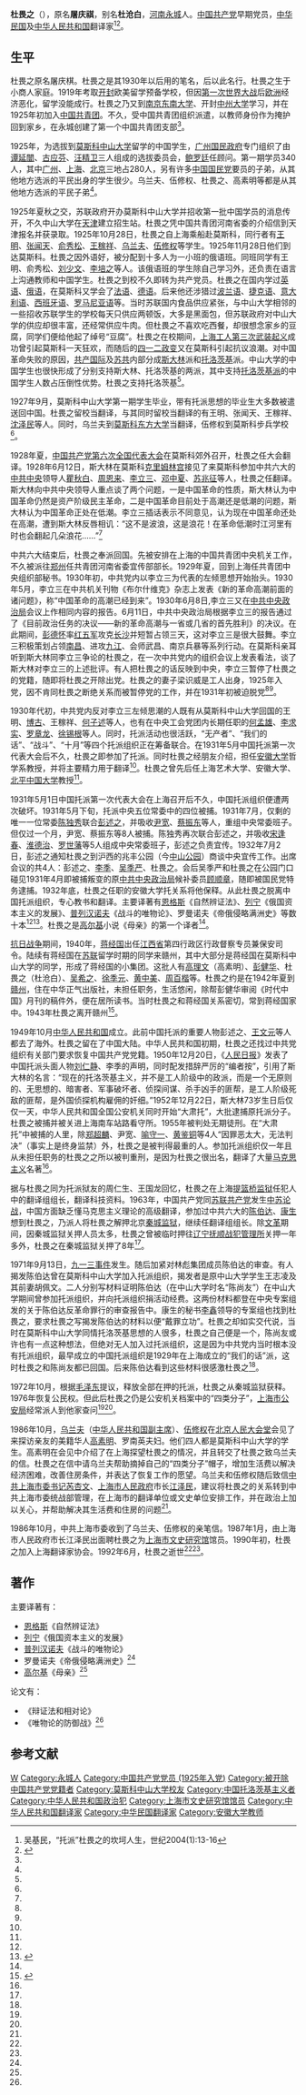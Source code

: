 '''杜畏之'''（{{bd|？||1992年|6月}}），原名'''屠庆祺'''，别名'''杜沧白'''，[[河南|河南]][[永城县|永城]]人。[[中国共产党|中国共产党]]早期党员，[[中华民国|中华民国]]及[[中华人民共和国|中华人民共和国]]翻译家<ref name=wu>吴基民，“托派”杜畏之的坎坷人生，世纪2004(1):13-16</ref><ref name=wenshi>{{Cite web|url =  http://www.shwsg.net/d/71/2064.html|title =  杜畏之|author =  |date =  |publisher =  上海市文史研究馆|language =  |accessdate =  2017-02-21|quote =  |archive-date =  2017-02-22|archive-url =  https://web.archive.org/web/20170222054351/http://www.shwsg.net/d/71/2064.html|dead-url =  no}}</ref>。

==生平==
杜畏之原名屠庆棋。杜畏之是其1930年以后用的笔名，后以此名行。杜畏之生于小商人家庭。1919年考取[[开封|开封]]欧美留学预备学校，但因[[第一次世界大战|第一次世界大战]]后[[欧洲|欧洲]]经济恶化，留学没能成行。杜畏之乃又到[[南京|南京]][[东南大学|东南大学]]、开封[[中州大学|中州大学]]学习，并在1925年初加入[[中国共青团|中国共青团]]。不久，受中国共青团组织派遣，以教师身份作为掩护回到家乡，在永城创建了第一个中国共青团支部<ref name=wu/>。

1925年，为选拔到[[莫斯科中山大学|莫斯科中山大学]]留学的中国学生，[[广州国民政府|广州国民政府]]专门组织了由[[谭延闓|谭延闓]]、[[古应芬|古应芬]]、[[汪精卫|汪精卫]]三人组成的选拔委员会，[[米哈伊尔·马尔科维奇·鲍罗廷|鲍罗廷]]任顾问。第一期学员340人，其中[[广州|广州]]、[[上海|上海]]、[[北京|北京]]三地占280人，另有许多[[中国国民党|中国国民党]]要员的子弟，从其他地方选派的平民出身的学生很少。乌兰夫、伍修权、杜畏之、高素明等都是从其他地方选派的平民子弟<ref name=wu/>。

1925年夏秋之交，苏联政府开办莫斯科中山大学并招收第一批中国学员的消息传开，不久中山大学在[[天津|天津]]建立招生站。杜畏之凭中国共青团河南省委的介绍信到天津报名并获录取。1925年10月28日，杜畏之自上海乘船赴莫斯科，同行者有[[王明|王明]]、[[张闻天|张闻天]]、[[俞秀松|俞秀松]]、[[王稼祥|王稼祥]]、[[乌兰夫|乌兰夫]]、[[伍修权|伍修权]]等学生。1925年11月28日他们到达莫斯科。杜畏之因外语好，被分配到十多人为一小班的俄语班。同班同学有王明、俞秀松、[[刘少文|刘少文]]、[[李培之_(教育家)|李培之]]等人。该俄语班的学生除自己学习外，还负责在语言上沟通教师和中国学生。杜畏之到校不久即转为共产党员。杜畏之在国内学过[[英语|英语]]、[[俄语|俄语]]，在莫斯科又学会了[[法语|法语]]、[[德语|德语]]。后来他还涉猎过[[波兰语|波兰语]]、[[捷克语|捷克语]]、[[意大利语|意大利语]]、[[西班牙语|西班牙语]]、[[罗马尼亚语|罗马尼亚语]]等。当时苏联国内食品供应紧张，与中山大学相邻的一些招收苏联学生的学校每天只供应两顿饭，大多是黑面包，但苏联政府对中山大学的供应却很丰富，还经常供应牛肉。但杜畏之不喜欢吃西餐，却很想念家乡的豆腐，同学们便给他起了绰号“豆腐”。杜畏之在校期间，[[上海工人三次武装起义|上海工人第三次武装起义]]成功曾引起莫斯科一天狂欢，而随后的[[四一二政变|四一二政变]]又在莫斯科引起抗议浪潮。对中国革命失败的原因，[[共产国际|共产国际]]及[[苏共|苏共]]内部分成[[斯大林|斯大林]]派和[[托洛茨基|托洛茨基]]派。中山大学的中国学生也很快形成了分别支持斯大林、托洛茨基的两派，其中支持[[托洛茨基派|托洛茨基派]]的中国学生人数占压倒性优势。杜畏之支持托洛茨基<ref name=wu/>。

1927年9月，莫斯科中山大学第一期学生毕业，带有托派思想的毕业生大多数被遣送回中国。杜畏之留校当翻译，与其同时留校当翻译的有王明、张闻天、王稼祥、[[沈泽民|沈泽民]]等人。同时，乌兰夫到[[莫斯科东方大学|莫斯科东方大学]]当翻译，伍修权到莫斯科步兵学校<ref name=wu/>。

1928年夏，[[中国共产党第六次全国代表大会|中国共产党第六次全国代表大会]]在莫斯科郊外召开，杜畏之任大会翻译。1928年6月12日，斯大林在莫斯科[[克里姆林宫|克里姆林宫]]接见了来莫斯科参加中共六大的[[中共中央|中共中央]]领导人[[瞿秋白|瞿秋白]]、[[周恩来|周恩来]]、[[李立三|李立三]]、[[邓中夏|邓中夏]]、[[苏兆征|苏兆征]]等人，杜畏之任翻译。斯大林向中共中央领导人重点谈了两个问题，一是中国革命的性质，斯大林认为中国革命仍然是资产阶级民主革命，二是中国革命目前处于高潮还是低潮的问题，斯大林认为中国革命正处在低潮。李立三插话表示不同意见，认为现在中国革命还处在高潮，遭到斯大林反唇相讥：“这不是波浪，这是浪花！在革命低潮时江河里有时也会翻起几朵浪花……”<ref name=wu/>

中共六大结束后，杜畏之奉派回国。先被安排在上海的中国共青团中央机关工作，不久被派往[[郑州|郑州]]任共青团河南省委宜传部部长。1929年夏，回到上海任共青团中央组织部秘书。1930年初，中共党内以李立三为代表的左倾思想开始抬头。1930年5月，李立三在中共机关刊物《布尔什维克》杂志上发表《新的革命高潮前面的诸问题》，称“中国革命的高潮已经到来”。1930年6月8日,李立三又在[[中共中央政治局|中共中央政治局]]会议上作相同内容的报告。6月11日，中共中央政治局根据李立三的报告通过了《目前政治任务的决议——新的革命高潮与一省或几省的首先胜利》的决议。在此期间，[[彭德怀|彭德怀]]率[[红五军|红五军]]攻克[[长沙|长沙]]并短暂占领三天，这对李立三是很大鼓舞。李立三积极策划占领[[南昌|南昌]]、进攻[[九江|九江]]、会师武昌、南京兵暴等系列行动。在莫斯科亲耳听到斯大林同李立三争论的杜畏之，在一次中共党内的组织会议上发表看法，谈了斯大林对李立三的上述批评。有人把杜畏之的话反映到中央，李立三暂停了杜畏之的党籍，随即将杜畏之开除出党。杜畏之的妻子梁识威是工人出身，1925年入党，因不肯同杜畏之断绝关系而被暂停党的工作，并在1931年初被迫脱党<ref name=wu/><ref name=wenshi/>。

1930年代初，中共党内反对李立三左倾思潮的人既有从莫斯科中山大学回国的王明、[[博古|博古]]、王稼祥、[[何子述|何子述]]等人，也有在中央工会党团内长期任职的[[何孟雄|何孟雄]]、[[李求实|李求实]]、[[罗章龙|罗章龙]]、[[徐锡根|徐锡根]]等人。同时，托派活动也很活跃，“无产者”、“我们的话”、“战斗”、“十月”等四个托派组织正在筹备联合。在1931年5月中国托派第一次代表大会后不久，杜畏之即参加了托派。同时杜畏之经朋友介绍，担任[[安徽大学|安徽大学]]哲学系教授，并将主要精力用于翻译<ref name=wu/>。杜畏之曾先后任上海艺术大学、安徽大学、[[北平中国大学|北平中国大学]]教授<ref name=wenshi/>。

1931年5月1日中国托派第一次代表大会在上海召开后不久，中国托派组织便遭两次破坏。1931年5月下旬，托派中央五位常委中的四位被捕。1931年7月，仅剩的唯一一位常委[[陈独秀|陈独秀]]联合[[彭述之|彭述之]]，并吸收[[尹宽|尹宽]]、[[蔡振东|蔡振东]]等人，重组中央常委班子。但仅过一个月，尹宽、蔡振东等8人被捕。陈独秀再次联合彭述之，并吸收[[宋逢春|宋逢春]]、[[淮德治|淮德治]]、[[罗世藩|罗世藩]]等5人组成中央常委班子，彭述之负责宜传。1932年7月2日，彭述之通知杜畏之到沪西的兆丰公园（今[[上海中山公园|中山公园]]）商谈中央宜传工作。出席会议的共4人：彭述之、[[李季_(托派)|李季]]、[[吴季严|吴季严]]、杜畏之。会后吴季严和杜畏之在公园门口碰见1931年4月即被捕叛变的原[[中共中央政治局|中共中央政治局]]候补委员[[顾顺章|顾顺章]]，随即被国民党特务逮捕。1932年底，杜畏之任职的安徽大学托关系将他保释。从此杜畏之脱离中国托派组织，专心教书和翻译。主要译著有[[恩格斯|恩格斯]]《自然辨证法》、[[列宁|列宁]]《俄国资本主义的发展》、[[格奥尔基·瓦连京诺维奇·普列汉诺夫|普列汉诺夫]]《战斗的唯物论》、罗曼诺夫《帝俄侵略满洲史》等数十本<ref name=wu/><ref>{{Cite web |url = http://news.ifeng.com/history/gundong/detail_2011_10/30/10266854_0.shtml |title = 鲜为人知的另类革命家 |author =  |date = 2011-10-30 |publisher = 凤凰网 |language =  |accessdate =  |quote =  |archive-date = 2019-08-19 |archive-url = https://web.archive.org/web/20190819010623/http://news.ifeng.com/history/gundong/detail_2011_10/30/10266854_0.shtml |dead-url = no }}</ref>。杜畏之是[[马克西姆·高尔基|高尔基]]小说《母亲》的第一个译者<ref name=chen/>。

[[抗日战争|抗日战争]]期间，1940年，[[蒋经国|蒋经国]]出任[[江西省|江西省]]第四行政区行政督察专员兼保安司令。陆续有蒋经国在[[苏联|苏联]]留学时期的同学来赣州，其中大部分是蒋经国在莫斯科中山大学的同学，形成了蒋经国的小集团。这批人有[[高理文|高理文]]（高素明）、[[彭健华|彭健华]]、杜畏之（杜沧白）、[[吴希之|吴希之]]、[[徐季元|徐季元]]、[[黄中美|黄中美]]、[[周百楷|周百楷]]等。杜畏之约是在1942年夏到[[赣州|赣州]]，住在中华正气出版社，未担任职务，生活悠闲，除帮彭健华审阅《时代中国》月刊的稿件外，便在居所读书。当时杜畏之和蒋经国关系密切，常到蒋经国家中。1943年杜畏之离开赣州<ref name=chen>{{Cite web  |url =http://www.gzzxws.gov.cn/gzws/cg/cgml/cg6/200808/t20080826_4069.htm  |title =蒋经国所办的两个新闻出版机构  |author =陈朗  |date =2008年  |publisher =广州市政协文史委员会编，广州文史资料存稿选编第六辑，中国文史出版社  |language =  |accessdate =  |quote =  |archive-date =2016-04-18  |archive-url =https://web.archive.org/web/20160418154435/http://www.gzzxws.gov.cn/gzws/cg/cgml/cg6/200808/t20080826_4069.htm  |dead-url =no  }}</ref>。
 
1949年10月[[中华人民共和国|中华人民共和国]]成立。此前中国托派的重要人物彭述之、[[王文元|王文元]]等人都去了海外。杜畏之留在了中国大陆。中华人民共和国初期，杜畏之还找过中共党组织有关部门要求恢复中国共产党党籍。1950年12月20日，《[[人民日报|人民日报]]》发表了中国托派头面人物[[刘仁静|刘仁静]]、李季的声明，同时配发措辞严厉的“编者按”，引用了斯大林的名言：“现在的托洛茨基主义，并不是工人阶级中的政派，而是一个无原则的、无思想的、暗害者、军事破坏者、侦探间谋、杀手凶手的匪帮，是工人阶级死敌的匪帮，是外国侦探机构雇佣的奸细。”1952年12月22日，斯大林73岁生日后仅仅一天，中华人民共和国全国公安机关同时开始“大肃托”，大批逮捕原托派分子。杜畏之被捕并被关进上海南车站路看守所。1955年被判处无期徒刑。在“大肃托”中被捕的人里，除[[郑超麟|郑超麟]]、尹宽、[[喻守一|喻守一]]、[[黄鉴铜|黄鉴铜]]等4人“因罪恶太大，无法判决”（事实上是终身监禁）外，杜畏之是被判得最重的人。参加托派组织仅一年且从未担任职务的杜畏之之所以被判重刑，是因为杜畏之很出名，翻译了大量[[马克思主义|马克思主义]]名著<ref name=wu/>。

据与杜畏之同为托派狱友的周仁生、王国龙回忆，杜畏之在上海[[提篮桥监狱|提篮桥监狱]]任犯人中的翻译组组长，翻译科技资料。1963年，中国共产党同[[苏联共产党|苏联共产党]]发生[[中苏论战|中苏论战]]，中国方面缺乏懂马克思主义理论的高级翻译，参加过中共六大的[[陈伯达|陈伯达]]、[[康生|康生]]想到杜畏之，乃派人将杜畏之解押北京[[秦城监狱|秦城监狱]]，继续任翻译组组长。除[[文革|文革]]期间，因秦城监狱关押人员太多，杜畏之曾被临时押往[[辽宁|辽宁]][[抚顺战犯管理所|抚顺战犯管理所]]关押一年多外，杜畏之在秦城监狱关押了8年<ref name=wu/>。

1971年9月13日，[[九一三事件|九一三事件]]发生。随后加紧对林彪集团成员陈伯达的审查。有人揭发陈伯达曾在莫斯科中山大学加入托派组织，揭发者是原中山大学学生王志凌及其前妻胡佩文。二人分别写材料证明陈伯达（在中山大学时名“陈尚友”）在中山大学期间曾参加托派组织，并向托派组织捐活动经费。这两份材料都登在中央专案组发的关于陈伯达反革命罪行的审查报告中。康生的秘书[[李鑫_(中办)|李鑫]]领导的专案组也找到杜畏之，要求杜畏之写揭发陈伯达的材料以便“戴罪立功”。杜畏之却如实交代说，当时在莫斯科中山大学同情托洛茨基思想的人很多，杜畏之自己便是一个，陈尚友或许也有一点这种想法，但绝对无人加入过托派组织，这是因为中共党内当时根本没有托派组织，最早成立的中国托派组织是1929年在上海成立的“我们的话”派，这时杜畏之和陈尚友都已回国。后来陈伯达看到这些材料很感激杜畏之<ref name=wu/>。

1972年10月，根据[[毛泽东|毛泽东]]提议，释放全部在押的托派，杜畏之从秦城监狱获释。1976年恢复公民权。但此后杜畏之仍是公安机关档案中的“四类分子”，[[上海市公安局|上海市公安局]]经常派人到他家查问<ref name=wu/><ref name=wenshi/>。

1986年10月，[[乌兰夫|乌兰夫]]（[[中华人民共和国副主席|中华人民共和国副主席]]）、[[伍修权|伍修权]]在[[北京|北京]][[人民大会堂|人民大会堂]]会见了来探访亲友的美籍华人[[高理文|高素明]]、罗南英夫妇。他们四人都是莫斯科中山大学的学生。高素明在会见中介绍了在上海探望杜畏之的情况，并且转交了杜畏之致乌兰夫的信。杜畏之在信中请乌兰夫帮助摘掉自己的“四类分子”帽子，增加生活费以解决经济困难，改善住房条件，并表达了恢复工作的愿望。乌兰夫和伍修权随后致信[[中共上海市委书记|中共上海市委书记]][[芮杏文|芮杏文]]、[[上海市人民政府|上海市人民政府]]市长[[江泽民|江泽民]]，建议将杜畏之的关系转到中共上海市委统战部管理，在上海市的翻译单位或文史单位安排工作，并在政治上加以关心，并帮助解决其生活费和住房的问题<ref name=wu/>。

1986年10月，中共上海市委收到了乌兰夫、伍修权的亲笔信。1987年1月，由上海市人民政府市长江泽民出面聘杜畏之为[[上海市文史研究馆|上海市文史研究馆]]馆员。1990年初，杜畏之加入上海翻译家协会。1992年6月，杜畏之逝世<ref name=wu/><ref name=wenshi/>。

==著作==
主要译著有：
*[[恩格斯|恩格斯]]《自然辨证法》
*[[列宁|列宁]]《俄国资本主义的发展》
*[[格奥尔基·瓦连京诺维奇·普列汉诺夫|普列汉诺夫]]《战斗的唯物论》
*罗曼诺夫《帝俄侵略满洲史》<ref name=wenshi/>
*[[马克西姆·高尔基|高尔基]]《母亲》<ref name=chen/>

论文有：
*《辩证法和相对论》
*《唯物论的防御战》<ref name=wenshi/>

==参考文献==
{{Reflist|2}}

{{DEFAULTSORT:Du杜}}
[[Category:杜姓|W]]
[[Category:永城人|Category:永城人]]
[[Category:中国共产党党员_(1925年入党)|Category:中国共产党党员 (1925年入党)]]
[[Category:被开除中国共产党党籍者|Category:被开除中国共产党党籍者]]
[[Category:莫斯科中山大学校友|Category:莫斯科中山大学校友]]
[[Category:中国托洛茨基主义者|Category:中国托洛茨基主义者]]
[[Category:中华人民共和国政治犯|Category:中华人民共和国政治犯]]
[[Category:上海市文史研究馆馆员|Category:上海市文史研究馆馆员]]
[[Category:中华人民共和国翻译家|Category:中华人民共和国翻译家]]
[[Category:中华民国翻译家|Category:中华民国翻译家]]
[[Category:安徽大学教师|Category:安徽大学教师]]